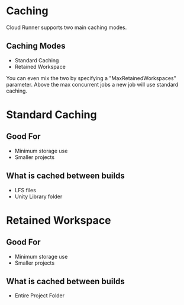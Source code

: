 # Caching

Cloud Runner supports two main caching modes.

## Caching Modes

- Standard Caching
- Retained Workspace

You can even mix the two by specifying a "MaxRetainedWorkspaces" parameter. Above the max concurrent
jobs a new job will use standard caching.

# Standard Caching

## Good For

- Minimum storage use
- Smaller projects

## What is cached between builds

- LFS files
- Unity Library folder

# Retained Workspace

## Good For

- Minimum storage use
- Smaller projects

## What is cached between builds

- Entire Project Folder
